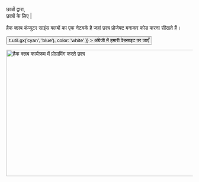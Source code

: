 
<Container variant="copy">

<Heading as="h1">
  छात्रों द्वारा, <br />
  छात्रों के लिए |
</Heading>

हैक क्लब कंप्यूटर साइंस क्लबों का एक नेटवर्क है जहां छात्र प्रोजेक्ट बनाकर कोड करना सीखते हैं।

<p>
  <Button
    as="a"
    href="https://hackclub.com/?ref=hin"
    variant="ctaLg"
    sx={{
      backgroundImage: t => t.util.gx('cyan', 'blue'),
      color: 'white'
    }}
  >
    अंग्रेजी में हमारी वेबसाइट पर जाएँ
  </Button>
</p>

<img
  alt="हैक क्लब कार्यक्रम में प्रोग्रामिंग करते छात्र"
  src="https://cloud-fot5q8jxp-hack-club-bot.vercel.app/0assemble.jpg"
  width="512"
  height="341"
/>

</Container>
